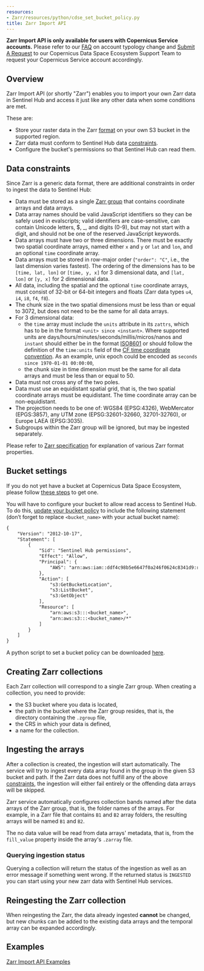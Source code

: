```yaml
---
resources:
- Zarr/resources/python/cdse_set_bucket_policy.py
title: Zarr Import API
---
```


**Zarr Import API is only available for users with Copernicus Service
accounts.** Please refer to our [FAQ](/FAQ.qmd) on account typology
change and [Submit A
Request](https://helpcenter.dataspace.copernicus.eu/hc/en-gb/requests/new){target="_blank"}
to our Copernicus Data Space Ecosystem Support Team to request your
Copernicus Service account accordingly.

## Overview

Zarr Import API (or shortly \"Zarr\") enables you to import your own
Zarr data in Sentinel Hub and access it just like any other data when
some conditions are met.

These are:

-   Store your raster data in the Zarr
    [format](https://zarr.readthedocs.io/en/stable/spec/v2.html){target="_blank"}
    on your own S3 bucket in the supported region.
-   Zarr data must conform to Sentinel Hub data
    [constraints](#data-constraints).
-   Configure the bucket\'s permissions so that Sentinel Hub can read
    them.

## Data constraints

Since Zarr is a generic data format, there are additional constraints in
order to ingest the data to Sentinel Hub:

-   Data must be stored as a single [Zarr
    group](https://zarr.readthedocs.io/en/stable/spec/v2.html#groups){target="_blank"}
    that contains coordinate arrays and data arrays.
-   Data array names should be valid JavaScript identifiers so they can
    be safely used in evalscripts; valid identifiers are case-sensitive,
    can contain Unicode letters, \$, \_, and digits (0-9), but may not
    start with a digit, and should not be one of the reserved JavaScript
    keywords.
-   Data arrays must have two or three dimensions. There must be exactly
    two spatial coordinate arrays, named either `x` and `y` or `lat` and
    `lon`, and an optional `time` coordinate array.
-   Data arrays must be stored in row-major order (`"order": "C"`, i.e.,
    the last dimension varies fastest). The ordering of the dimensions
    has to be `[time, lat, lon]` or `[time, y, x]` for 3 dimensional
    data, and `[lat, lon]` or `[y, x]` for 2 dimensional data.
-   All data, including the spatial and the optional `time` coordinate
    arrays, must consist of 32-bit or 64-bit integers and floats (Zarr
    data types `u4`, `i4`, `i8`, `f4`, `f8`).
-   The chunk size in the two spatial dimensions must be less than or
    equal to 3072, but does not need to be the same for all data arrays.
-   For 3 dimensional data:
    -   the `time` array must include the `units` attribute in its
        `zattrs`, which has to be in the format
        `<unit> since <instant>`. Where supported units are
        days/hours/minutes/seconds/millis/micros/nanos and `instant`
        should either be in the format
        [ISO8601](https://en.wikipedia.org/wiki/ISO_8601){target="_blank"}
        or should follow the definition of the `time:units` field of the
        [CF time coordinate
        convention](https://cfconventions.org/Data/cf-conventions/cf-conventions-1.7/build/ch04s04.html){target="_blank"}.
        As an example, unix epoch could be encoded as
        `seconds since 1970-01-01 00:00:00`,
    -   the chunk size in time dimension must be the same for all data
        arrays and must be less than or equal to 50.
-   Data must not cross any of the two poles.
-   Data must use an equidistant spatial grid, that is, the two spatial
    coordinate arrays must be equidistant. The time coordinate array can
    be non-equidistant.
-   The projection needs to be one of: WGS84 (EPSG:4326), WebMercator
    (EPGS:3857), any UTM zone (EPSG:32601-32660, 32701-32760), or Europe
    LAEA (EPSG:3035).
-   Subgroups within the Zarr group will be ignored, but may be ingested
    separately.

Please refer to [Zarr
specification](https://zarr.readthedocs.io/en/stable/spec/v2.html){target="_blank"}
for explanation of various Zarr format properties.

## Bucket settings

If you do not yet have a bucket at Copernicus Data Space Ecosystem,
please follow [these
steps](https://creodias.docs.cloudferro.com/en/latest/s3/Create-S3-bucket-and-use-it-in-Sentinel-Hub-requests.html){target="_blank"}
to get one.

You will have to configure your bucket to allow read access to Sentinel
Hub. To do this, [update your bucket
policy](https://creodias.docs.cloudferro.com/en/latest/s3/Bucket-sharing-using-s3-bucket-policy-on-Creodias.html#setting-a-policy-on-the-bucket){target="_blank"}
to include the following statement (don't forget to replace
`<bucket_name>` with your actual bucket name):

``` default
{
    "Version": "2012-10-17",
    "Statement": [
        {
            "Sid": "Sentinel Hub permissions",
            "Effect": "Allow",
            "Principal": {
                "AWS": "arn:aws:iam::ddf4c98b5e6647f0a246f0624c8341d9:root"
            },
            "Action": [
                "s3:GetBucketLocation",
                "s3:ListBucket",
                "s3:GetObject"
            ],
            "Resource": [
                "arn:aws:s3:::<bucket_name>",
                "arn:aws:s3:::<bucket_name>/*"
            ]
        }
    ]
}
```

A python script to set a bucket policy can be downloaded
[here](/APIs/SentinelHub/Zarr/resources/python/cdse_set_bucket_policy.py).

## Creating Zarr collections

Each Zarr collection will correspond to a single Zarr group. When
creating a collection, you need to provide:

-   the S3 bucket where you data is located,
-   the path in the bucket where the Zarr group resides, that is, the
    directory containing the `.zgroup` file,
-   the CRS in which your data is defined,
-   a name for the collection.

## Ingesting the arrays

After a collection is created, the ingestion will start automatically.
The service will try to ingest every data array found in the group in
the given S3 bucket and path. If the Zarr data does not fulfill any of
the above [constraints](#data-constraints), the ingestion will either
fail entirely or the offending data arrays will be skipped.

Zarr service automatically configures collection bands named after the
data arrays of the Zarr group, that is, the folder names of the arrays.
For example, in a Zarr file that contains `B1` and `B2` array folders,
the resulting arrays will be named `B1` and `B2`.

The no data value will be read from data arrays\' metadata, that is,
from the `fill_value` property inside the array\'s `.zarray` file.

### Querying ingestion status

Querying a collection will return the status of the ingestion as well as
an error message if something went wrong. If the returned status is
`INGESTED` you can start using your new zarr data with Sentinel Hub
services.

## Reingesting the Zarr collection

When reingesting the Zarr, the data already ingested **cannot** be
changed, but new chunks can be added to the existing data arrays and the
temporal array can be expanded accordingly.

## Examples

[Zarr Import API Examples](/APIs/SentinelHub/Zarr/Examples.qmd)
